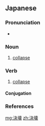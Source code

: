 ==Japanese==
{{ja-kanjitab|けつ|k1=けっ|かい|yomi=o}}

===Pronunciation===
{{ja-pron|けっかい|acc=h|acc_ref=NHK|y=ko}}
* {{homophone|血塊|lang=ja|sort=けっかい}}

===Noun===
{{ja-noun|けっかい}}
# [[collapse]]
#: {{ja-usex|ダム'''決壊'''の原因は、建設資金の横流しにある。|ダム '''けっかい''' の げんいん は、 けんせつ しきん の よこながし に ある。|The cause of the dam '''collapse''' is corruption.}}

===Verb===
{{ja-verb-suru|けっかい}}

# [[collapse]]
#: {{ja-usex|ダムが'''決壊'''した。|ダム が '''けっかい''' した。|The dam collapsed.}}

====Conjugation====
{{ja-suru|けっかい}}

===References===
<references/>
[[mg:決壊]]
[[zh:決壊]]